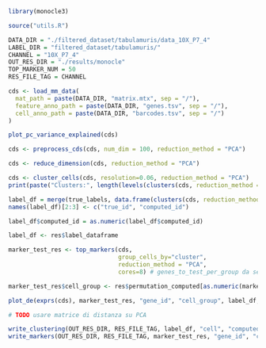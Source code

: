 ```r
library(monocle3)

source("utils.R")

DATA_DIR = "./filtered_dataset/tabulamuris/data_10X_P7_4"
LABEL_DIR = "filtered_dataset/tabulamuris/"
CHANNEL = "10X_P7_4"
OUT_RES_DIR = "./results/monocle"
TOP_MARKER_NUM = 50
RES_FILE_TAG = CHANNEL
```

```r
cds <- load_mm_data(
  mat_path = paste(DATA_DIR, "matrix.mtx", sep = "/"), 
  feature_anno_path = paste(DATA_DIR, "genes.tsv", sep = "/"),
  cell_anno_path = paste(DATA_DIR, "barcodes.tsv", sep = "/")
)
```

```r
plot_pc_variance_explained(cds)
```

```r
cds <- preprocess_cds(cds, num_dim = 100, reduction_method = "PCA")

cds <- reduce_dimension(cds, reduction_method = "PCA")
```

```r
cds <- cluster_cells(cds, resolution=0.06, reduction_method = "PCA")
print(paste("Clusters:", length(levels(clusters(cds, reduction_method = "PCA")))))
```

```r
label_df = merge(true_labels, data.frame(clusters(cds, reduction_method = "PCA")), by.x = "cell", by.y = 0)
names(label_df)[2:3] <- c("true_id", "computed_id")

label_df$computed_id = as.numeric(label_df$computed_id)

label_df <- res$label_dataframe
```


```r
marker_test_res <- top_markers(cds,
                               group_cells_by="cluster",
                               reduction_method = "PCA",
                               cores=8) # genes_to_test_per_group da selezionare in base ai pval degli altri tools

marker_test_res$cell_group <- res$permutation_computed[as.numeric(marker_test_res$cell_group)]

plot_de(exprs(cds), marker_test_res, "gene_id", "cell_group", label_df, "cell", "computed_id", OUT_RES_DIR, RES_FILE_TAG)

# TODO usare matrice di distanza su PCA

write_clustering(OUT_RES_DIR, RES_FILE_TAG, label_df, "cell", "computed_id", "true_id", dist(t(exprs(cds))))
write_markers(OUT_RES_DIR, RES_FILE_TAG, marker_test_res, "gene_id", "cell_group", "marker_score", TRUE, TOP_MARKER_NUM)
```